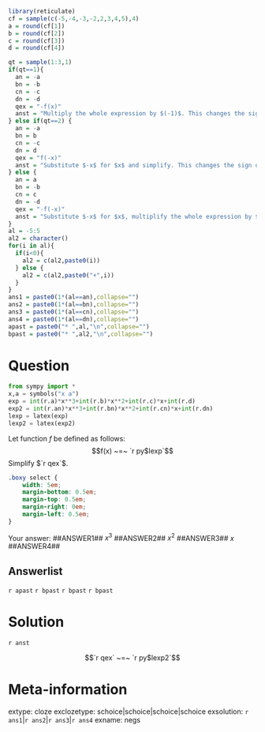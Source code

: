```r
library(reticulate)
cf = sample(c(-5,-4,-3,-2,2,3,4,5),4)
a = round(cf[1])
b = round(cf[2])
c = round(cf[3])
d = round(cf[4])

qt = sample(1:3,1)
if(qt==1){
  an = -a
  bn = -b
  cn = -c
  dn = -d
  qex = "-f(x)"
  anst = "Multiply the whole expression by $(-1)$. This changes the sign of every term."
} else if(qt==2) {
  an = -a
  bn = b
  cn = -c
  dn = d
  qex = "f(-x)"
  anst = "Substitute $-x$ for $x$ and simplify. This changes the sign of the ODD powered terms."
} else {
  an = a
  bn = -b
  cn = c
  dn = -d
  qex = "-f(-x)"
  anst = "Substitute $-x$ for $x$, multiplify the whole expression by $(-1)$, and simplify. This changes the sign of the EVEN powered terms."
}
al = -5:5
al2 = character()
for(i in al){
  if(i<0){
    al2 = c(al2,paste0(i))
  } else {
    al2 = c(al2,paste0("+",i))
  }
}
ans1 = paste0(1*(al==an),collapse="")
ans2 = paste0(1*(al==bn),collapse="")
ans3 = paste0(1*(al==cn),collapse="")
ans4 = paste0(1*(al==dn),collapse="")
apast = paste0("* ",al,"\n",collapse="")
bpast = paste0("* ",al2,"\n",collapse="")
```



Question
========

```python
from sympy import *
x,a = symbols("x a")
exp = int(r.a)*x**3+int(r.b)*x**2+int(r.c)*x+int(r.d)
exp2 = int(r.an)*x**3+int(r.bn)*x**2+int(r.cn)*x+int(r.dn)
lexp = latex(exp)
lexp2 = latex(exp2)
```


Let function $f$ be defined as follows:
$$f(x) ~=~ `r py$lexp`$$
Simplify $`r qex`$.

```css
.boxy select {
    width: 5em;
    margin-bottom: 0.5em;
    margin-top: 0.5em;
    margin-right: 0em;
    margin-left: 0.5em;
}
```

<style>
.boxy select {
    width: 5em;
    margin-bottom: 0.5em;
    margin-top: 0.5em;
    margin-right: 0em;
    margin-left: 0.5em;
}
</style>

<div class="boxy">

Your answer: ##ANSWER1## $x^3$ ##ANSWER2## $x^2$ ##ANSWER3## $x$ ##ANSWER4##

</div>

Answerlist
--------

`r apast`
`r bpast`
`r bpast`
`r bpast`


Solution
========

`r anst`

$$`r qex` ~=~ `r py$lexp2`$$


Meta-information
============
extype: cloze
exclozetype: schoice|schoice|schoice|schoice
exsolution: `r ans1`|`r ans2`|`r ans3`|`r ans4`
exname: negs